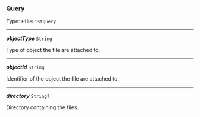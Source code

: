 


### Query

Type: `FileListQuery`

---

***objectType*** `String`

Type of object the file are attached to.



---

***objectId*** `String`

Identifier of the object the file are attached to.



---

***directory*** `String?`

Directory containing the files.


